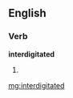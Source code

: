 ==English==

===Verb===
'''interdigitated'''

# {{past of|[[interdigitate]]}}

[[mg:interdigitated]]